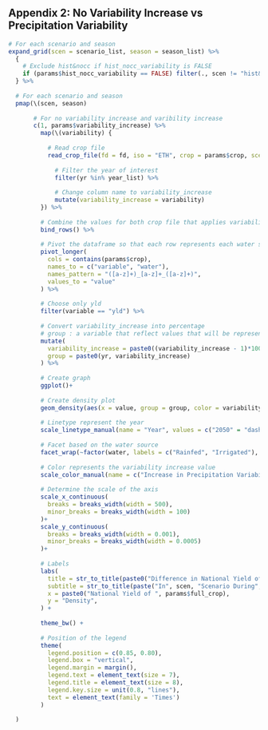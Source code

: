 
## Appendix 2: No Variability Increase vs Precipitation Variability
```r
# For each scenario and season
expand_grid(scen = scenario_list, season = season_list) %>%
  {
    # Exclude hist&nocc if hist_nocc_variability is FALSE
    if (params$hist_nocc_variability == FALSE) filter(., scen != "hist&nocc") else .
  } %>%
  
  # For each scenario and season
  pmap(\(scen, season) 
       
       # For no variability increase and varibility increase
       c(1, params$variability_increase) %>%
         map(\(variability) {
           
           # Read crop file
           read_crop_file(fd = fd, iso = "ETH", crop = params$crop, scen = scen, season = season, hist_nocc_variability = params$hist_nocc_variability, variability_increase = variability) %>%
             
             # Filter the year of interest
             filter(yr %in% year_list) %>%
             
             # Change column name to variability_increase
             mutate(variability_increase = variability)
         }) %>%
         
         # Combine the values for both crop file that applies variability increase and that does not
         bind_rows() %>%
         
         # Pivot the dataframe so that each row represents each water source and the variables (yld, hect, prod)
         pivot_longer(
           cols = contains(params$crop),
           names_to = c("variable", "water"),
           names_pattern = "([a-z]+)_[a-z]+_([a-z]+)",
           values_to = "value"
         ) %>%
         
         # Choose only yld
         filter(variable == "yld") %>%
         
         # Convert variability_increase into percentage
         # group : a variable that reflect values that will be represented in a single density line
         mutate(
           variability_increase = paste0((variability_increase - 1)*100, "%"),
           group = paste0(yr, variability_increase)
         ) %>%
         
         # Create graph
         ggplot()+
         
         # Create density plot
         geom_density(aes(x = value, group = group, color = variability_increase, linetype = factor(yr)))+
         
         # Linetype represent the year
         scale_linetype_manual(name = "Year", values = c("2050" = "dashed", "2069" = "solid"))+
         
         # Facet based on the water source
         facet_wrap(~factor(water, labels = c("Rainfed", "Irrigated"), levels = c("rnfd", "irri")), nrow = 2, ncol = 1, scales = "fixed", strip.position = "right")+
         
         # Color represents the variability increase value
         scale_color_manual(name = c("Increase in Precipitation Variability"), values = variability_palette, breaks = c("0%", "14%"))+
         
         # Determine the scale of the axis
         scale_x_continuous(
           breaks = breaks_width(width = 500),
           minor_breaks = breaks_width(width = 100)
         )+ 
         scale_y_continuous(
           breaks = breaks_width(width = 0.001),
           minor_breaks = breaks_width(width = 0.0005)
         )+
         
         # Labels
         labs(
           title = str_to_title(paste0("Difference in National Yield of ", params$full_crop, " in Ethiopia when Precipitation Variability Increases")),
           subtitle = str_to_title(paste("In", scen, "Scenario During", season, "season", sep = " ")),
           x = paste0("National Yield of ", params$full_crop),
           y = "Density",
         ) +
         
         theme_bw() +
         
         # Position of the legend
         theme(
           legend.position = c(0.85, 0.80),
           legend.box = "vertical",
           legend.margin = margin(),
           legend.text = element_text(size = 7),
           legend.title = element_text(size = 8),
           legend.key.size = unit(0.8, "lines"),
           text = element_text(family = 'Times')
         )
       
  ) 


```